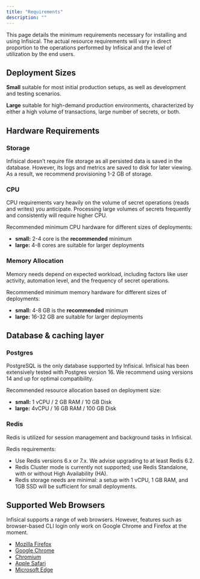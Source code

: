 ```yaml
---
title: "Requirements"
description: ""
---
```


This page details the minimum requirements necessary for installing and using Infisical. 
The actual resource requirements will vary in direct proportion to the operations performed by Infisical and the level of utilization by the end users.



## Deployment Sizes

**Small** suitable for most initial production setups, as well as development and testing scenarios.

**Large** suitable for high-demand production environments, characterized by either a high volume of transactions, large number of secrets, or both.


## Hardware Requirements

### Storage

Infisical doesn’t require file storage as all persisted data is saved in the database. 
However, its logs and metrics are saved to disk for later viewing. As a result, we recommend provisioning 1-2 GB of storage.

### CPU

CPU requirements vary heavily on the volume of secret operations (reads and writes) you anticipate. 
Processing large volumes of secrets frequently and consistently will require higher CPU.

Recommended minimum CPU hardware for different sizes of deployments:

- **small:** 2-4 core is the **recommended** minimum
- **large:** 4-8 cores are suitable for larger deployments

### Memory Allocation

Memory needs depend on expected workload, including factors like user activity, automation level, and the frequency of secret operations.

Recommended minimum memory hardware for different sizes of deployments:
- **small:** 4-8 GB is the **recommended** minimum
- **large:** 16-32 GB are suitable for larger deployments

## Database & caching layer

### Postgres

PostgreSQL is the only database supported by Infisical. Infisical has been extensively tested with Postgres version 16. We recommend using versions 14 and up for optimal compatibility.

Recommended resource allocation based on deployment size:
- **small:** 1 vCPU / 2 GB RAM / 10 GB Disk
- **large:** 4vCPU / 16 GB RAM / 100 GB Disk

### Redis

Redis is utilized for session management and background tasks in Infisical.

Redis requirements:

- Use Redis versions 6.x or 7.x. We advise upgrading to at least Redis 6.2.
- Redis Cluster mode is currently not supported; use Redis Standalone, with or without High Availability (HA).
- Redis storage needs are minimal: a setup with 1 vCPU, 1 GB RAM, and 1GB SSD will be sufficient for small deployments.

## Supported Web Browsers

Infisical supports a range of web browsers. However, features such as browser-based CLI login only work on Google Chrome and Firefox at the moment.

- [Mozilla Firefox](https://www.mozilla.org/en-US/firefox/new/)
- [Google Chrome](https://www.google.com/chrome/) 
- [Chromium](https://www.chromium.org/getting-involved/dev-channel/)
- [Apple Safari](https://www.apple.com/safari/)
- [Microsoft Edge](https://www.microsoft.com/en-us/edge?form=MA13FJ)
